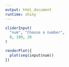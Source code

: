 ```yaml
---
output: html_document
runtime: shiny
---
```


```r
sliderInput(
  "num", "Choose a number",
  0, 100, 20
)

renderPlot({
  plot(seq(input$num))
})
```
